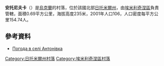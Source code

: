 {{coord|50|38|39|N|28|13|2|E|scale:30000|display=title}}

'''安托尼夫卡'''（{{lang-uk|Антонівка|Antonivka}}）是[[烏克蘭|烏克蘭]]的村落，位於該國北部[[日托米爾州|日托米爾州]]，由[[埃米利奇涅區|埃米利奇涅區]]負責管轄，面積0.69平方公里，海拔高度235米，2001年人口106，人口密度每平方公里154.74人。

==參考資料==
* [http://weather.in.ua/ua/zhitomirskaja/289 Погода в селі Антонівка] {{Wayback|url=http://weather.in.ua/ua/zhitomirskaja/289 |date=20111219153616 }}

{{DEFAULTSORT:Антонівка}}
[[Category:日托米爾州村落|Category:日托米爾州村落]]
[[Category:埃米利奇涅區村落|Category:埃米利奇涅區村落]]


{{Zhytomyr-geo-stub}}